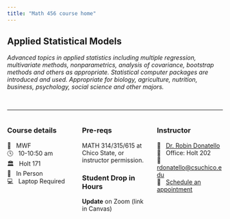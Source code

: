 ```yaml
---
title: "Math 456 course home"
---
```



## Applied Statistical Models

_Advanced topics in applied statistics including multiple regression, multivariate methods, nonparametrics, analysis of covariance, bootstrap methods and others as appropriate. Statistical computer packages are introduced and used. Appropriate for biology, agriculture, nutrition, business, psychology, social science and other majors._

<br>

<hr>

:::: {.columns}

::: {.column width="33%"}
### Course details

📅 &nbsp; MWF  
🕓 &nbsp; 10-10:50 am   
🏛 &nbsp; Holt 171  
👥️ &nbsp; In Person  
💻 &nbsp; Laptop Required

:::

::: {.column width="33%"}
### Pre-reqs
MATH 314/315/615 at Chico State, 
or instructor permission.

### Student Drop in Hours

**Update** on Zoom (link in Canvas)
:::

::: {.column width="33%"}
### Instructor

🐾 &nbsp; [Dr. Robin Donatello](https://www.norcalbiostat.com)  
🚪 &nbsp; Office: Holt 202  
📧 &nbsp; <a href="mailto:rdonatello@csuchico.edu">rdonatello@csuchico.edu</a>  
🙋 &nbsp; [Schedule an appointment](https://dr-donatello.youcanbook.me/)
:::

::::



